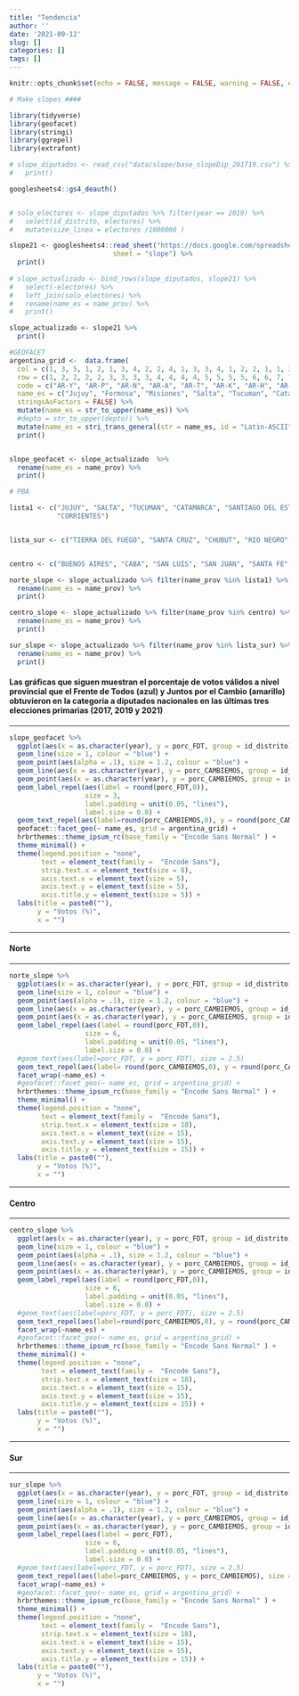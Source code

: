 ```yaml
---
title: "Tendencia"
author: ''
date: '2021-09-12'
slug: []
categories: []
tags: []
---
```

<style type="text/css">
.main-container {
  max-width: 820px;
  margin-left: auto;
  margin-right: auto;
}
</style>
 
```r
knitr::opts_chunk$set(echo = FALSE, message = FALSE, warning = FALSE, error = FALSE)

# Make slopes ####

library(tidyverse)
library(geofacet)
library(stringi)
library(ggrepel)
library(extrafont)

# slope_diputados <- read_csv("data/slope/base_slopeDip_201719.csv") %>%
#   print()

googlesheets4::gs4_deauth()


# solo_electores <- slope_diputados %>% filter(year == 2019) %>%
#   select(id_distrito, electores) %>%
#   mutate(size_linea = electores /1000000 )

slope21 <- googlesheets4::read_sheet("https://docs.google.com/spreadsheets/d/1bbpIRD3HR8tZ6OyVRwtyz4L62pt7EJXVWpy9KYt6F-0/edit?usp=sharing",
                          sheet = "slope") %>%
  print()
 
# slope_actualizado <- bind_rows(slope_diputados, slope21) %>%
#   select(-electores) %>%
#   left_join(solo_electores) %>%
#   rename(name_es = name_prov) %>%
#   print()

slope_actualizado <- slope21 %>% 
  print()

#GEOFACET
argentina_grid <-  data.frame(
  col = c(1, 3, 5, 1, 2, 1, 3, 4, 2, 2, 4, 1, 3, 3, 4, 1, 2, 2, 1, 1, 2, 1, 1, 1),
  row = c(1, 2, 2, 2, 2, 3, 3, 3, 3, 4, 4, 4, 4, 5, 5, 5, 5, 6, 6, 7, 7, 8, 9, 10),
  code = c("AR-Y", "AR-P", "AR-N", "AR-A", "AR-T", "AR-K", "AR-H", "AR-W", "AR-G", "AR-X", "AR-E", "AR-F", "AR-S", "AR-B", "AR-C", "AR-J", "AR-D", "AR-L", "AR-M", "AR-Q", "AR-R", "AR-U", "AR-Z", "AR-V"),
  name_es = c("Jujuy", "Formosa", "Misiones", "Salta", "Tucuman", "Catamarca", "Chaco", "Corrientes", "Santiago del Estero", "Cordoba", "Entre Rios", "La Rioja", "Santa Fe", "Buenos Aires", "CABA", "San Juan", "San Luis", "La Pampa", "Mendoza", "Neuquen", "Rio Negro", "Chubut", "Santa Cruz", "Tierra del Fuego"),
  stringsAsFactors = FALSE) %>%
  mutate(name_es = str_to_upper(name_es)) %>%
  #depto = str_to_upper(depto)) %>%
  mutate(name_es = stri_trans_general(str = name_es, id = "Latin-ASCII")) %>%
  print()


slope_geofacet <- slope_actualizado  %>%
  rename(name_es = name_prov) %>%
  print()

```

```r
# PBA

lista1 <- c("JUJUY", "SALTA", "TUCUMAN", "CATAMARCA", "SANTIAGO DEL ESTERO", "LA RIOJA", "FORMOSA", "CHACO", "MISIONES",
            "CORRIENTES")


lista_sur <- c("TIERRA DEL FUEGO", "SANTA CRUZ", "CHUBUT", "RIO NEGRO", "NEUQUEN", "LA PAMPA")


centro <- c("BUENOS AIRES", "CABA", "SAN LUIS", "SAN JUAN", "SANTA FE", "CORDOBA", "MENDOZA", "ENTRE RIOS")

norte_slope <- slope_actualizado %>% filter(name_prov %in% lista1) %>%
  rename(name_es = name_prov) %>%
  print()

centro_slope <- slope_actualizado %>% filter(name_prov %in% centro) %>%
  rename(name_es = name_prov) %>%
  print()

sur_slope <- slope_actualizado %>% filter(name_prov %in% lista_sur) %>%
  rename(name_es = name_prov) %>%
  print()

```


#### **Las gráficas que siguen muestran el porcentaje de votos válidos a nivel provincial que el Frente de Todos (azul) y Juntos por el Cambio (amarillo) obtuvieron en la categoría a diputados nacionales en las últimas tres elecciones primarias (2017, 2019 y 2021)**


---------------------

```r
slope_geofacet %>%
  ggplot(aes(x = as.character(year), y = porc_FDT, group = id_distrito))+
  geom_line(size = 1, colour = "blue") +
  geom_point(aes(alpha = .1), size = 1.2, colour = "blue") +
  geom_line(aes(x = as.character(year), y = porc_CAMBIEMOS, group = id_distrito),size = 1, colour = "gold2") +
  geom_point(aes(x = as.character(year), y = porc_CAMBIEMOS, group = id_distrito,alpha = .1), size = 1.2, colour = "gold2") +
  geom_label_repel(aes(label = round(porc_FDT,0)),
                   size = 3,
                   label.padding = unit(0.05, "lines"),
                   label.size = 0.0) +
  geom_text_repel(aes(label=round(porc_CAMBIEMOS,0), y = round(porc_CAMBIEMOS,0)), size = 3) +
  geofacet::facet_geo(~ name_es, grid = argentina_grid) +
  hrbrthemes::theme_ipsum_rc(base_family = "Encode Sans Normal" ) +
  theme_minimal() +
  theme(legend.position = "none",
        text = element_text(family =  "Encode Sans"),
        strip.text.x = element_text(size = 8),
        axis.text.x = element_text(size = 5),
        axis.text.y = element_text(size = 5),
        axis.title.y = element_text(size = 5)) +
  labs(title = paste0(""),
       y = "Votos (%)",
       x = "")
```

------------

#### Norte

---------

```r

norte_slope %>%
  ggplot(aes(x = as.character(year), y = porc_FDT, group = id_distrito))+
  geom_line(size = 1, colour = "blue") +
  geom_point(aes(alpha = .1), size = 1.2, colour = "blue") +
  geom_line(aes(x = as.character(year), y = porc_CAMBIEMOS, group = id_distrito),size = 1, colour = "gold2") +
  geom_point(aes(x = as.character(year), y = porc_CAMBIEMOS, group = id_distrito,alpha = .1), size = 1.2, colour = "gold2") +
  geom_label_repel(aes(label = round(porc_FDT,0)),
                   size = 6,
                   label.padding = unit(0.05, "lines"),
                   label.size = 0.0) +
  #geom_text(aes(label=porc_FDT, y = porc_FDT), size = 2.5)
  geom_text_repel(aes(label= round(porc_CAMBIEMOS,0), y = round(porc_CAMBIEMOS,0)), size = 6) +
  facet_wrap(~name_es) +
  #geofacet::facet_geo(~ name_es, grid = argentina_grid) +
  hrbrthemes::theme_ipsum_rc(base_family = "Encode Sans Normal" ) +
  theme_minimal() +
  theme(legend.position = "none",
        text = element_text(family =  "Encode Sans"),
        strip.text.x = element_text(size = 18),
        axis.text.x = element_text(size = 15),
        axis.text.y = element_text(size = 15),
        axis.title.y = element_text(size = 15)) +
  labs(title = paste0(""),
       y = "Votos (%)",
       x = "")

```

-------------

#### Centro

--------

```r

centro_slope %>%
  ggplot(aes(x = as.character(year), y = porc_FDT, group = id_distrito))+
  geom_line(size = 1, colour = "blue") +
  geom_point(aes(alpha = .1), size = 1.2, colour = "blue") +
  geom_line(aes(x = as.character(year), y = porc_CAMBIEMOS, group = id_distrito),size = 1, colour = "gold2") +
  geom_point(aes(x = as.character(year), y = porc_CAMBIEMOS, group = id_distrito,alpha = .1), size = 1.2, colour = "gold2") +
  geom_label_repel(aes(label = round(porc_FDT,0)),
                   size = 6,
                   label.padding = unit(0.05, "lines"),
                   label.size = 0.0) +
  #geom_text(aes(label=porc_FDT, y = porc_FDT), size = 2.5)
  geom_text_repel(aes(label=round(porc_CAMBIEMOS,0), y = round(porc_CAMBIEMOS,0)), size = 6) +
  facet_wrap(~name_es) +
  #geofacet::facet_geo(~ name_es, grid = argentina_grid) +
  hrbrthemes::theme_ipsum_rc(base_family = "Encode Sans Normal" ) +
  theme_minimal() +
  theme(legend.position = "none",
        text = element_text(family =  "Encode Sans"),
        strip.text.x = element_text(size = 18),
        axis.text.x = element_text(size = 15),
        axis.text.y = element_text(size = 15),
        axis.title.y = element_text(size = 15)) +
  labs(title = paste0(""),
       y = "Votos (%)",
       x = "")

```

-----------------

#### Sur

----------

```r

sur_slope %>%
  ggplot(aes(x = as.character(year), y = porc_FDT, group = id_distrito))+
  geom_line(size = 1, colour = "blue") +
  geom_point(aes(alpha = .1), size = 1.2, colour = "blue") +
  geom_line(aes(x = as.character(year), y = porc_CAMBIEMOS, group = id_distrito),size = 1, colour = "gold2") +
  geom_point(aes(x = as.character(year), y = porc_CAMBIEMOS, group = id_distrito,alpha = .1), size = 1.2, colour = "gold2") +
  geom_label_repel(aes(label = porc_FDT),
                   size = 6,
                   label.padding = unit(0.05, "lines"),
                   label.size = 0.0) +
  #geom_text(aes(label=porc_FDT, y = porc_FDT), size = 2.5)
  geom_text_repel(aes(label=porc_CAMBIEMOS, y = porc_CAMBIEMOS), size = 6) +
  facet_wrap(~name_es) +
  #geofacet::facet_geo(~ name_es, grid = argentina_grid) +
  hrbrthemes::theme_ipsum_rc(base_family = "Encode Sans Normal" ) +
  theme_minimal() +
  theme(legend.position = "none",
        text = element_text(family =  "Encode Sans"),
        strip.text.x = element_text(size = 18),
        axis.text.x = element_text(size = 15),
        axis.text.y = element_text(size = 15),
        axis.title.y = element_text(size = 15)) +
  labs(title = paste0(""),
       y = "Votos (%)",
       x = "")
```